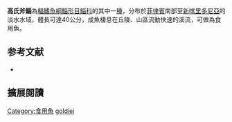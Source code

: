 {{Speciesbox 
| status = NE
| status_system = IUCN3.1
| status_ref = 
| taxon = Cestraeus goldiei 
| authority =  [[Macleay|Macleay]], 1883
| synonyms = *''Aeschirichthys goldiei''<br /><small>Macleay, 1883</small>
*''Aeschrichthys goldiei''<br /><small>Macleay, 1883</small>
}}
'''高氏斧鯔'''為[[輻鰭魚綱|輻鰭魚綱]][[鯔形目|鯔形目]][[鯔科|鯔科]]的其中一[[種|種]]，分布於[[菲律賓|菲律賓]]南部至[[新喀里多尼亞|新喀里多尼亞]]的淡水水域，體長可達40公分，成魚棲息在丘陵、山區流動快速的溪流，可做為食用魚。

== 参考文献 ==
{{reflist}}
*{{FishBase_species|genus=Cestraeus|species=goldiei|year=2012|month=7}}

== 擴展閱讀 == 
{{refbegin}}
{{wikispecies-inline|Cestraeus goldiei|高氏斧鯔}}
{{refend}}
{{Taxonbar|from=Q1849322}}

[[Category:食用魚|Category:食用魚]]
[[Category:斧鯔屬|goldiei]]